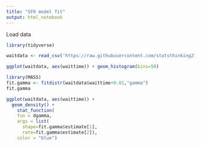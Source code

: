 ```yaml
---
title: "SFO model fit"
output: html_notebook
---
```


Load data

```r
library(tidyverse)

waitdata <- read_csv('https://raw.githubusercontent.com/statsthinking21/statsthinking21-core/master/data/04/sfo_wait_times_2017.csv')
```

```r
ggplot(waitdata, aes(waittime)) + geom_histogram(bins=50)
```

```r
library(MASS)
fit.gamma <- fitdistr(waitdata$waittime+0.01,"gamma")
fit.gamma
```




```r
ggplot(waitdata, aes(waittime)) +
  geom_density() +
    stat_function(
    fun = dgamma,
    args = list(
      shape=fit.gamma$estimate[1],
      rate=fit.gamma$estimate[2]), 
    color = "blue")


```

